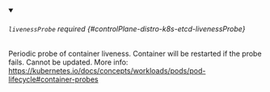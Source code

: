 


<details className="config-field" data-expandable="true" open>
<summary>

###### `livenessProbe` <span className="config-field-required" data-required="false">required</span> <span className="config-field-type"></span> <span className="config-field-default"></span> <span className="config-field-enum"></span> {#controlPlane-distro-k8s-etcd-livenessProbe}

Periodic probe of container liveness.
Container will be restarted if the probe fails.
Cannot be updated.
More info: https://kubernetes.io/docs/concepts/workloads/pods/pod-lifecycle#container-probes

</summary>

<PartialLivenessprobereference />


</details>

